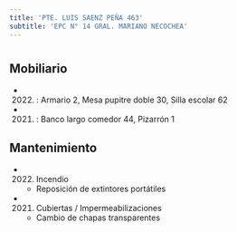 ```yaml
---
title: 'PTE. LUIS SAENZ PEÑA 463'
subtitle: 'EPC N° 14 GRAL. MARIANO NECOCHEA'
---
```


#


## Mobiliario

*  (2022) : Armario 2, Mesa pupitre doble 30, Silla escolar 62 

*  (2021) : Banco largo comedor 44, Pizarrón 1 





## Mantenimiento

*  (2022) Incendio 
    + Reposición de extintores portátiles

*  (2021) Cubiertas / Impermeabilizaciones 
    + Cambio de chapas transparentes



